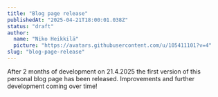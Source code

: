 ```yaml
---
title: "Blog page release"
publishedAt: "2025-04-21T18:00:01.038Z"
status: "draft"
author:
  name: "Niko Heikkilä"
  picture: "https://avatars.githubusercontent.com/u/105411101?v=4"
slug: "blog-page-release"
---
```


After 2 months of development on 21.4.2025 the first version of this personal blog page has been released. Improvements and further development coming over time!